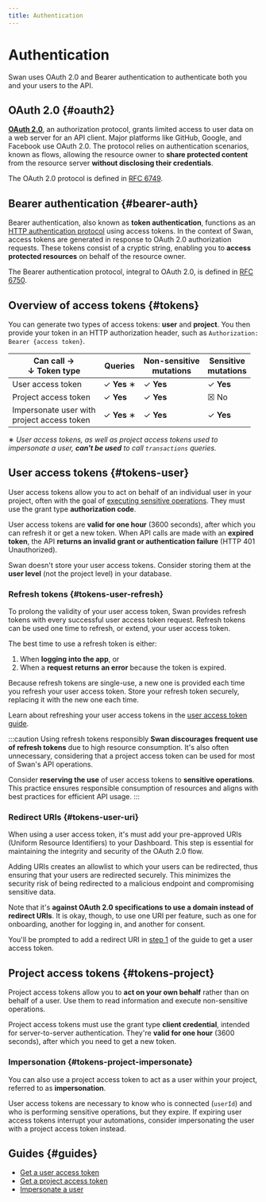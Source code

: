 ```yaml
---
title: Authentication
---
```


# Authentication

Swan uses OAuth 2.0 and Bearer authentication to authenticate both you and your users to the API.

## OAuth 2.0 {#oauth2}

[**OAuth 2.0**](https://oauth.net/2/), an authorization protocol, grants limited access to user data on a web server for an API client.
Major platforms like GitHub, Google, and Facebook use OAuth 2.0.
The protocol relies on authentication scenarios, known as flows, allowing the resource owner to **share protected content** from the resource server **without disclosing their credentials**.

The OAuth 2.0 protocol is defined in [RFC 6749](https://datatracker.ietf.org/doc/html/rfc6749).

## Bearer authentication {#bearer-auth}

Bearer authentication, also known as **token authentication**, functions as an [HTTP authentication protocol](https://developer.mozilla.org/en-US/docs/Web/HTTP/Authentication) using access tokens.
In the context of Swan, access tokens are generated in response to OAuth 2.0 authorization requests. These tokens consist of a cryptic string, enabling you to **access protected resources** on behalf of the resource owner.

The Bearer authentication protocol, integral to OAuth 2.0, is defined in [RFC 6750](https://datatracker.ietf.org/doc/html/rfc6750).

## Overview of access tokens {#tokens}

You can generate two types of access tokens: **user** and **project**.
You then provide your token in an HTTP authorization header, such as `Authorization: Bearer {access token}`.

| Can call →<br />↓ Token type | Queries | Non-sensitive<br/>mutations | Sensitive<br/>mutations |
| --- | --- | --- | --- |
| User access token | ✓ **Yes** ∗ | ✓ **Yes** | ✓ **Yes** |
| Project access token | ✓ **Yes** | ✓ **Yes** | ☒ No |
| Impersonate user with<br/>project access token  | ✓ **Yes** ∗ | ✓ **Yes** | ✓ **Yes** |

∗ *User access tokens, as well as project access tokens used to impersonate a user, **can't be used** to call `transactions` queries.*

## User access tokens {#tokens-user}

User access tokens allow you to act on behalf of an individual user in your project, often with the goal of [executing sensitive operations](../../../topics/users/consent/index.mdx#sensitive).
They must use the grant type **authorization code**.

User access tokens are **valid for one hour** (3600 seconds), after which you can refresh it or get a new token.
When API calls are made with an **expired token**, the API **returns an invalid grant or authentication failure** (HTTP 401 Unauthorized).

Swan doesn't store your user access tokens.
Consider storing them at the **user level** (not the project level) in your database.

### Refresh tokens {#tokens-user-refresh}

To prolong the validity of your user access token, Swan provides refresh tokens with every successful user access token request.
Refresh tokens can be used one time to refresh, or extend, your user access token.

The best time to use a refresh token is either:

1. When **logging into the app**, or
1. When a **request returns an error** because the token is expired.

Because refresh tokens are single-use, a new one is provided each time you refresh your user access token.
Store your refresh token securely, replacing it with the new one each time.

Learn about refreshing your user access tokens in the [user access token guide](./guide-get-token-user.mdx#refresh-token).

:::caution Using refresh tokens responsibly
**Swan discourages frequent use of refresh tokens** due to high resource consumption.
It's also often unnecessary, considering that a project access token can be used for most of Swan's API operations.

Consider **reserving the use** of user access tokens to **sensitive operations**.
This practice ensures responsible consumption of resources and aligns with best practices for efficient API usage.
:::

### Redirect URIs {#tokens-user-uri}

When using a user access token, it's must add your pre-approved URIs (Uniform Resource Identifiers) to your Dashboard.
This step is essential for maintaining the integrity and security of the OAuth 2.0 flow.

Adding URIs creates an allowlist to which your users can be redirected, thus ensuring that your users are redirected securely.
This minimizes the security risk of being redirected to a malicious endpoint and compromising sensitive data.

Note that it's **against OAuth 2.0 specifications to use a domain instead of redirect URIs**.
It is okay, though, to use one URI per feature, such as one for onboarding, another for logging in, and another for consent.

You'll be prompted to add a redirect URI in [step 1](./guide-get-token-user.mdx#get-credentials-add-uri) of the guide to get a user access token.

## Project access tokens {#tokens-project}

Project access tokens allow you to **act on your own behalf** rather than on behalf of a user.
Use them to read information and execute non-sensitive operations.

Project access tokens must use the grant type **client credential**, intended for server-to-server authentication.
They're **valid for one hour** (3600 seconds), after which you need to get a new token.

### Impersonation {#tokens-project-impersonate}

You can also use a project access token to act as a user within your project, referred to as **impersonation**.

User access tokens are necessary to know who is connected (`userId`) and who is performing sensitive operations, but they expire.
If expiring user access tokens interrupt your automations, consider impersonating the user with a project access token instead.

## Guides {#guides}

- [Get a user access token](./guide-get-token-user.mdx)
- [Get a project access token](./guide-get-token-project.mdx)
- [Impersonate a user](./guide-impersonate.mdx)